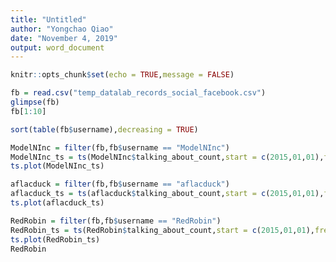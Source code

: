---
title: "Untitled"
author: "Yongchao Qiao"
date: "November 4, 2019"
output: word_document
---

```{r setup, include=FALSE}
knitr::opts_chunk$set(echo = TRUE,message = FALSE)
```


```{r}
fb = read.csv("temp_datalab_records_social_facebook.csv")
glimpse(fb)
fb[1:10]
```

```{r}
sort(table(fb$username),decreasing = TRUE)
```


```{r}
ModelNInc = filter(fb,fb$username == "ModelNInc")
ModelNInc_ts = ts(ModelNInc$talking_about_count,start = c(2015,01,01),frequency = 365)
ts.plot(ModelNInc_ts)
```


```{r}
aflacduck = filter(fb,fb$username == "aflacduck")
aflacduck_ts = ts(aflacduck$talking_about_count,start = c(2015,01,01),frequency = 365)
ts.plot(aflacduck_ts)
```
```{r}
RedRobin = filter(fb,fb$username == "RedRobin")
RedRobin_ts = ts(RedRobin$talking_about_count,start = c(2015,01,01),frequency = 365)
ts.plot(RedRobin_ts)
RedRobin
```

